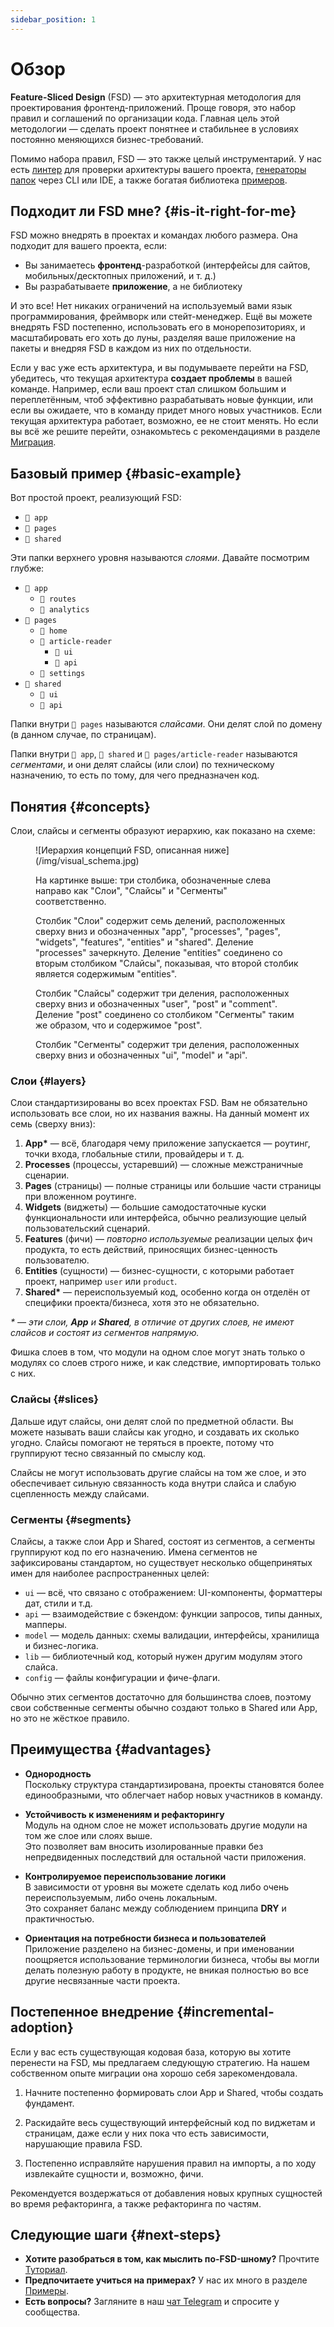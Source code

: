 ```yaml
---
sidebar_position: 1
---
```


# Обзор

**Feature-Sliced Design** (FSD) — это архитектурная методология для проектирования фронтенд-приложений. Проще говоря, это набор правил и соглашений по организации кода. Главная цель этой методологии — сделать проект понятнее и стабильнее в условиях постоянно меняющихся бизнес-требований.

Помимо набора правил, FSD — это также целый инструментарий. У нас есть [линтер][ext-steiger] для проверки архитектуры вашего проекта, [генераторы папок][ext-tools] через CLI или IDE, а также богатая библиотека [примеров][examples].

## Подходит ли FSD мне? {#is-it-right-for-me}

FSD можно внедрять в проектах и командах любого размера. Она подходит для вашего проекта, если:

- Вы занимаетесь **фронтенд**-разработкой (интерфейсы для сайтов, мобильных/десктопных приложений, и т. д.)
- Вы разрабатываете **приложение**, а не библиотеку

И это все! Нет никаких ограничений на используемый вами язык программирования, фреймворк или стейт-менеджер. Ещё вы можете внедрять FSD постепенно, использовать его в монорепозиториях, и масштабировать его хоть до луны, разделяя ваше приложение на пакеты и внедряя FSD в каждом из них по отдельности.

Если у вас уже есть архитектура, и вы подумываете перейти на FSD, убедитесь, что текущая архитектура **создает проблемы** в вашей команде. Например, если ваш проект стал слишком большим и переплетённым, чтоб эффективно разрабатывать новые функции, или если вы ожидаете, что в команду придет много новых участников. Если текущая архитектура работает, возможно, ее не стоит менять. Но если вы всё же решите перейти, ознакомьтесь с рекомендациями в разделе [Миграция][migration].

## Базовый пример {#basic-example}

Вот простой проект, реализующий FSD:

- `📁 app`
- `📁 pages`
- `📁 shared`

Эти папки верхнего уровня называются _слоями_. Давайте посмотрим глубже:

- `📂 app`
   - `📁 routes`
   - `📁 analytics`
- `📂 pages`
   - `📁 home`
   - `📂 article-reader`
      - `📁 ui`
      - `📁 api`
   - `📁 settings`
- `📂 shared`
   - `📁 ui`
   - `📁 api`

Папки внутри `📂 pages` называются _слайсами_. Они делят слой по домену (в данном случае, по страницам).

Папки внутри `📂 app`, `📂 shared` и `📂 pages/article-reader` называются _сегментами_, и они делят слайсы (или слои) по техническому назначению, то есть по тому, для чего предназначен код.

## Понятия {#concepts}

Слои, слайсы и сегменты образуют иерархию, как показано на схеме:

<figure>
   ![Иерархия концепций FSD, описанная ниже](/img/visual_schema.jpg)

   <figcaption style={{ fontStyle: "italic", fontSize: "0.9em" }}>
      <p>На картинке выше: три столбика, обозначенные слева направо как "Слои", "Слайсы" и "Сегменты" соответственно.</p>
      <p>Столбик "Слои" содержит семь делений, расположенных сверху вниз и обозначенных "app", "processes", "pages", "widgets", "features", "entities" и "shared". Деление "processes" зачеркнуто. Деление "entities" соединено со вторым столбиком "Слайсы", показывая, что второй столбик является содержимым "entities".</p>
      <p>Столбик "Слайсы" содержит три деления, расположенных сверху вниз и обозначенных "user", "post" и "comment". Деление "post" соединено со столбиком "Сегменты" таким же образом, что и содержимое "post".</p>
      <p>Столбик "Сегменты" содержит три деления, расположенных сверху вниз и обозначенных "ui", "model" и "api".</p>
    </figcaption>
</figure>

### Слои {#layers}

Слои стандартизированы во всех проектах FSD. Вам не обязательно использовать все слои, но их названия важны. На данный момент их семь (сверху вниз):

1. **App\*** — всё, благодаря чему приложение запускается — роутинг, точки входа, глобальные стили, провайдеры и т. д.
2. **Processes** (процессы, устаревший) — сложные межстраничные сценарии.
3. **Pages** (страницы) — полные страницы или большие части страницы при вложенном роутинге.
4. **Widgets** (виджеты) — большие самодостаточные куски функциональности или интерфейса, обычно реализующие целый пользовательский сценарий.
5. **Features** (фичи) — _повторно используемые_ реализации целых фич продукта, то есть действий, приносящих бизнес-ценность пользователю.
6. **Entities** (сущности) — бизнес-сущности, с которыми работает проект, например `user` или `product`.
7. **Shared\*** — переиспользуемый код, особенно когда он отделён от специфики проекта/бизнеса, хотя это не обязательно.

_\* — эти слои, **App** и **Shared**, в отличие от других слоев, не имеют слайсов и состоят из сегментов напрямую._

Фишка слоев в том, что модули на одном слое могут знать только о модулях со слоев строго ниже, и как следствие, импортировать только с них.

### Слайсы {#slices}
 
Дальше идут слайсы, они делят слой по предметной области. Вы можете называть ваши слайсы как угодно, и создавать их сколько угодно. Слайсы помогают не теряться в проекте, потому что группируют тесно связанный по смыслу код.

Слайсы не могут использовать другие слайсы на том же слое, и это обеспечивает сильную связанность кода внутри слайса и слабую сцепленность между слайсами.

### Сегменты {#segments}

Слайсы, а также слои App и Shared, состоят из сегментов, а сегменты группируют код по его назначению. Имена сегментов не зафиксированы стандартом, но существует несколько общепринятых имен для наиболее распространенных целей:

- `ui` — всё, что связано с отображением: UI-компоненты, форматтеры дат, стили и т.д.
- `api` — взаимодействие с бэкендом: функции запросов, типы данных, мапперы.
- `model` — модель данных: схемы валидации, интерфейсы, хранилища и бизнес-логика.
- `lib` — библиотечный код, который нужен другим модулям этого слайса.
- `config` — файлы конфигурации и фиче-флаги.

Обычно этих сегментов достаточно для большинства слоев, поэтому свои собственные сегменты обычно создают только в Shared или App, но это не жёсткое правило.

## Преимущества {#advantages}

- **Однородность**  
 Поскольку структура стандартизирована, проекты становятся более единообразными, что облегчает набор новых участников в команду.

- **Устойчивость к изменениям и рефакторингу**  
 Модуль на одном слое не может использовать другие модули на том же слое или слоях выше.  
 Это позволяет вам вносить изолированные правки без непредвиденных последствий для остальной части приложения.

- **Контролируемое переиспользование логики**  
 В зависимости от уровня вы можете сделать код либо очень переиспользуемым, либо очень локальным.  
 Это сохраняет баланс между соблюдением принципа **DRY** и практичностью.

- **Ориентация на потребности бизнеса и пользователей**  
 Приложение разделено на бизнес-домены, и при именовании поощряется использование терминологии бизнеса, чтобы вы могли делать полезную работу в продукте, не вникая полностью во все другие несвязанные части проекта.

## Постепенное внедрение {#incremental-adoption}

Если у вас есть существующая кодовая база, которую вы хотите перенести на FSD, мы предлагаем следующую стратегию. На нашем собственном опыте миграции она хорошо себя зарекомендовала.

1. Начните постепенно формировать слои App и Shared, чтобы создать фундамент.

2. Раскидайте весь существующий интерфейсный код по виджетам и страницам, даже если у них пока что есть зависимости, нарушающие правила FSD.

3. Постепенно исправляйте нарушения правил на импорты, а по ходу извлекайте сущности и, возможно, фичи.

Рекомендуется воздержаться от добавления новых крупных сущностей во время рефакторинга, а также рефакторинга по частям.

## Следующие шаги {#next-steps}

- **Хотите разобраться в том, как мыслить по-FSD-шному?** Прочтите [Туториал][tutorial].
- **Предпочитаете учиться на примерах?** У нас их много в разделе [Примеры][examples].
- **Есть вопросы?** Загляните в наш [чат Telegram][ext-telegram] и спросите у сообщества.

[tutorial]: /docs/get-started/tutorial
[examples]: /examples
[migration]: /docs/guides/migration/from-custom
[ext-steiger]: https://github.com/feature-sliced/steiger
[ext-tools]: https://github.com/feature-sliced/awesome?tab=readme-ov-file#tools
[ext-telegram]: https://t.me/feature_sliced

